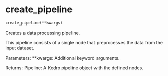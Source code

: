# create_pipeline { #srinivasan_ai_839.create_pipeline }

```python
create_pipeline(**kwargs)
```

Creates a data processing pipeline.

This pipeline consists of a single node that preprocesses the data from the input dataset.

Parameters:
**kwargs: Additional keyword arguments.

Returns:
Pipeline: A Kedro pipeline object with the defined nodes.